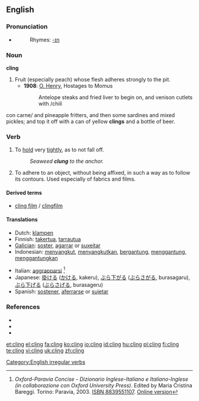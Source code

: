 ==English==

===Pronunciation===
*{{IPA|/'kliɳ/}}
*:Rhymes: [[Rhymes:English:-ɪŋ|-ɪŋ]]

===Noun===
'''cling'''
# Fruit (especially peach) whose flesh adheres strongly to the pit.
#* '''1908''': [[w:O. Henry|O. Henry]], Hostages to Momus
#*:  Antelope steaks and fried liver to begin on, and venison cutlets with /chili
con carne/ and pineapple fritters, and then some sardines and mixed pickles; and top it off with a can of yellow '''clings''' and a bottle of beer.


===Verb===
{{en-verb|clings|clinging|clung}}

# To [[hold]] very [[tight]]ly, as to not fall off.
#:''Seaweed '''clung''' to the anchor.''
# To adhere to an object, without being affixed, in such a way as to follow its contours. Used especially of fabrics and films.

====Derived terms====
*[[cling film]] / [[clingfilm]]

====Translations====
{{top}}
*Dutch: [[klampen]]
*Finnish: [[takertua]], [[tarrautua]]
*[[Galician]]: [[soster]], [[agarrar]] or [[suxeitar]]
*Indonesian: [[sangkut|menyangkut]], [[sangkut|menyangkutkan]], [[gantung|bergantung]], [[gantung|menggantung]], [[gantung|menggantungkan]]
{{mid}}
*Italian: [[aggrapparsi]] <ref>''Oxford-Paravia Concise - Dizionario Inglese-Italiano e Italiano-Inglese (in collaborazione con Oxford University Press)''. Edited by Maria Cristina Bareggi. Torino: Paravia, 2003. [[W:Wikipedia:book sources| ISBN 8839551107]]. [http://www.oxfordparavia.it/ Online version]</ref>
*Japanese: [[掛ける]] ([[かける]], kakeru), [[ぶら下がる]] ([[ぶらさがる]], burasagaru), [[ぶら下げる]] ([[ぶらさげる]], burasageru)
*Spanish: [[sostener]], [[aferrarse]] or [[sujetar]]
{{bottom}}

===References===
*{{R:Century 1911}}
*{{R:Webster 1913}}
*<references/>

[[Category:English irregular verbs]]

[[et:cling]]
[[el:cling]]
[[fa:cling]]
[[ko:cling]]
[[io:cling]]
[[id:cling]]
[[hu:cling]]
[[pl:cling]]
[[fi:cling]]
[[te:cling]]
[[vi:cling]]
[[uk:cling]]
[[zh:cling]]
